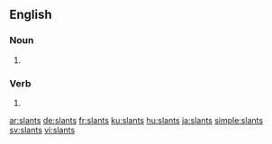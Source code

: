 
==English==

===Noun===
{{head|en|plural}}

# {{plural of|slant|lang=en}}

===Verb===
{{head|en}}

# {{en-third-person singular of|slant}}

[[ar:slants]]
[[de:slants]]
[[fr:slants]]
[[ku:slants]]
[[hu:slants]]
[[ja:slants]]
[[simple:slants]]
[[sv:slants]]
[[vi:slants]]